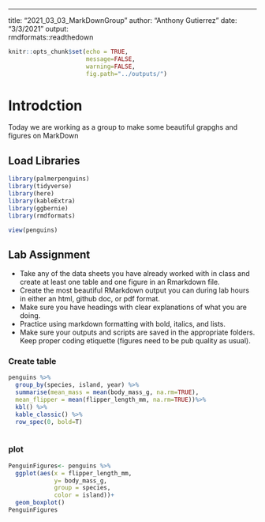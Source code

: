 ---
title: "2021_03_03_MarkDownGroup"
author: "Anthony Gutierrez"
date: "3/3/2021"
output:  
  rmdformats::readthedown

```r
knitr::opts_chunk$set(echo = TRUE,
                      message=FALSE,
                      warning=FALSE,
                      fig.path="../outputs/")
```


# Introdction 
Today we are working as a group to make some beautiful grapghs and figures on MarkDown


## Load Libraries 
```r
library(palmerpenguins)
library(tidyverse)
library(here)
library(kableExtra)
library(ggbernie)
library(rmdformats)

view(penguins)
```


## Lab Assignment
- Take any of the data sheets you have already worked with in class and create at least one table and one figure in an Rmarkdown file.  
- Create the most beautiful RMarkdown output you can during lab hours in either an html, github doc, or pdf format.    
- Make sure you have headings with clear explanations of what you are doing.  
- Practice using markdown formatting with bold, italics, and lists.    
- Make sure your outputs and scripts are saved in the appropriate folders. Keep proper coding etiquette (figures need to be pub quality as usual).  


### Create table 
```r
penguins %>%
  group_by(species, island, year) %>%
  summarise(mean_mass = mean(body_mass_g, na.rm=TRUE),
  mean_flipper = mean(flipper_length_mm, na.rm=TRUE))%>%
  kbl() %>%
  kable_classic() %>%
  row_spec(0, bold=T)
  
```

### plot 
```r
PenguinFigures<- penguins %>%
  ggplot(aes(x = flipper_length_mm,
             y= body_mass_g,
             group = species,
             color = island))+
  geom_boxplot()
PenguinFigures
```

